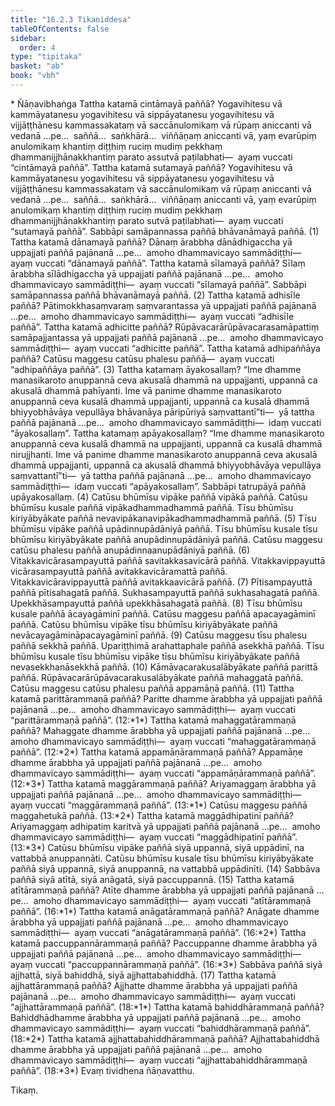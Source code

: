 ```yaml
---
title: "16.2.3 Tikaniddesa"
tableOfContents: false
sidebar:
  order: 4
type: "tipitaka"
basket: "ab"
book: "vbh"
---
```



<DynamicBreadcrumb />

<Paragraph type="center" book="vbh">
* Ñāṇavibhaṅga
</Paragraph>



<Division number="768" book="vbh" bookNo="30" page="337">

<Paragraph number="2452" book="vbh">
Tattha katamā cintāmayā paññā? Yogavihitesu vā kammāyatanesu yogavihitesu vā sippāyatanesu yogavihitesu vā vijjāṭṭhānesu kammassakataṃ vā saccānulomikaṃ vā rūpaṃ aniccanti vā vedanā …pe…  saññā…  saṅkhārā…  viññāṇaṃ aniccanti vā, yaṃ evarūpiṃ anulomikaṃ khantiṃ diṭṭhiṃ ruciṃ mudiṃ pekkhaṃ dhammanijjhānakkhantiṃ parato assutvā paṭilabhati—  ayaṃ vuccati “cintāmayā paññā”.
</Paragraph>

<Paragraph number="2453" book="vbh">
Tattha katamā sutamayā paññā? Yogavihitesu vā kammāyatanesu yogavihitesu vā sippāyatanesu yogavihitesu vā vijjāṭṭhānesu kammassakataṃ vā saccānulomikaṃ vā rūpaṃ aniccanti vā vedanā …pe…  saññā…  saṅkhārā…  viññāṇaṃ aniccanti vā, yaṃ evarūpiṃ anulomikaṃ khantiṃ diṭṭhiṃ ruciṃ mudiṃ pekkhaṃ dhammanijjhānakkhantiṃ parato sutvā paṭilabhati—  ayaṃ vuccati “sutamayā paññā”.
</Paragraph>

<Paragraph number="2454" book="vbh">
Sabbāpi samāpannassa paññā bhāvanāmayā paññā. (1)
</Paragraph>

</Division>
<Division number="769" book="vbh" bookNo="30" page="337">

<Paragraph number="2455" book="vbh">
Tattha katamā dānamayā paññā? Dānaṃ ārabbha dānādhigaccha yā uppajjati paññā pajānanā …pe…  amoho dhammavicayo sammādiṭṭhi—  ayaṃ vuccati “dānamayā paññā”.
</Paragraph>

<Paragraph number="2456" book="vbh">
Tattha katamā sīlamayā paññā? Sīlaṃ ārabbha sīlādhigaccha yā uppajjati paññā pajānanā …pe…  amoho dhammavicayo sammādiṭṭhi—  ayaṃ vuccati “sīlamayā paññā”.
</Paragraph>

<Paragraph number="2457" book="vbh">
Sabbāpi samāpannassa paññā bhāvanāmayā paññā. (2)
</Paragraph>

</Division>
<Division number="770" book="vbh" bookNo="30" page="337">

<Paragraph number="2458" book="vbh">
Tattha katamā adhisīle paññā? Pātimokkhasaṃvaraṃ saṃvarantassa yā uppajjati paññā pajānanā …pe…  amoho dhammavicayo sammādiṭṭhi—  ayaṃ vuccati “adhisīle paññā”.
</Paragraph>

<Paragraph number="2459" book="vbh">
Tattha katamā adhicitte paññā? Rūpāvacarārūpāvacarasamāpattiṃ samāpajjantassa yā uppajjati paññā pajānanā …pe…  amoho dhammavicayo sammādiṭṭhi—  ayaṃ vuccati “adhicitte paññā”.
</Paragraph>

<Paragraph number="2460" book="vbh">
Tattha katamā adhipaññāya paññā? Catūsu maggesu catūsu phalesu paññā—  ayaṃ vuccati “adhipaññāya paññā”. (3)
</Paragraph>

</Division>
<Division number="771" book="vbh" bookNo="30" page="338">

<Paragraph number="2461" book="vbh">
Tattha katamaṃ āyakosallaṃ? “Ime dhamme manasikaroto anuppannā ceva akusalā dhammā na uppajjanti, uppannā ca akusalā dhammā pahīyanti. Ime vā panime dhamme manasikaroto anuppannā ceva kusalā dhammā uppajjanti, uppannā ca kusalā dhammā bhiyyobhāvāya vepullāya bhāvanāya pāripūriyā saṃvattantī”ti—  yā tattha paññā pajānanā …pe…  amoho dhammavicayo sammādiṭṭhi—  idaṃ vuccati “āyakosallaṃ”.
</Paragraph>

<Paragraph number="2462" book="vbh">
Tattha katamaṃ apāyakosallaṃ? “Ime dhamme manasikaroto anuppannā ceva kusalā dhammā na uppajjanti, uppannā ca kusalā dhammā nirujjhanti. Ime vā panime dhamme manasikaroto anuppannā ceva akusalā dhammā uppajjanti, uppannā ca akusalā dhammā bhiyyobhāvāya vepullāya saṃvattantī”ti—  yā tattha paññā pajānanā …pe…  amoho dhammavicayo sammādiṭṭhi—  idaṃ vuccati “apāyakosallaṃ”.
</Paragraph>

<Paragraph number="2463" book="vbh">
Sabbāpi tatrupāyā paññā upāyakosallaṃ. (4)
</Paragraph>

</Division>
<Division number="772" book="vbh" bookNo="30" page="338">

<Paragraph number="2464" book="vbh">
Catūsu bhūmīsu vipāke paññā vipākā paññā.
</Paragraph>

<Paragraph number="2465" book="vbh">
Catūsu bhūmīsu kusale paññā vipākadhammadhammā paññā.
</Paragraph>

<Paragraph number="2466" book="vbh">
Tīsu bhūmīsu kiriyābyākate paññā nevavipākanavipākadhammadhammā paññā. (5)
</Paragraph>

</Division>
<Division number="773" book="vbh" bookNo="30" page="338">

<Paragraph number="2467" book="vbh">
Tīsu bhūmīsu vipāke paññā upādinnupādāniyā paññā.
</Paragraph>

<Paragraph number="2468" book="vbh">
Tīsu bhūmīsu kusale tīsu bhūmīsu kiriyābyākate paññā anupādinnupādāniyā paññā.
</Paragraph>

<Paragraph number="2469" book="vbh">
Catūsu maggesu catūsu phalesu paññā anupādinnaanupādāniyā paññā. (6)
</Paragraph>

</Division>
<Division number="774" book="vbh" bookNo="30" page="338">

<Paragraph number="2470" book="vbh">
Vitakkavicārasampayuttā paññā savitakkasavicārā paññā.
</Paragraph>

<Paragraph number="2471" book="vbh">
Vitakkavippayuttā vicārasampayuttā paññā avitakkavicāramattā paññā.
</Paragraph>

<Paragraph number="2472" book="vbh">
Vitakkavicāravippayuttā paññā avitakkaavicārā paññā. (7)
</Paragraph>

</Division>
<Division number="775" book="vbh" bookNo="30" page="338">

<Paragraph number="2473" book="vbh">
Pītisampayuttā paññā pītisahagatā paññā.
</Paragraph>

<Paragraph number="2474" book="vbh">
Sukhasampayuttā paññā sukhasahagatā paññā.
</Paragraph>

<Paragraph number="2475" book="vbh">
Upekkhāsampayuttā paññā upekkhāsahagatā paññā. (8)
</Paragraph>

</Division>
<Division number="776" book="vbh" bookNo="30" page="339">

<Paragraph number="2476" book="vbh">
Tīsu bhūmīsu kusale paññā ācayagāminī paññā.
</Paragraph>

<Paragraph number="2477" book="vbh">
Catūsu maggesu paññā apacayagāminī paññā.
</Paragraph>

<Paragraph number="2478" book="vbh">
Catūsu bhūmīsu vipāke tīsu bhūmīsu kiriyābyākate paññā nevācayagāmināpacayagāminī paññā. (9)
</Paragraph>

</Division>
<Division number="777" book="vbh" bookNo="30" page="339">

<Paragraph number="2479" book="vbh">
Catūsu maggesu tīsu phalesu paññā sekkhā paññā.
</Paragraph>

<Paragraph number="2480" book="vbh">
Upariṭṭhimā arahattaphale paññā asekkhā paññā.
</Paragraph>

<Paragraph number="2481" book="vbh">
Tīsu bhūmīsu kusale tīsu bhūmīsu vipāke tīsu bhūmīsu kiriyābyākate paññā nevasekkhanāsekkhā paññā. (10)
</Paragraph>

</Division>
<Division number="778" book="vbh" bookNo="30" page="339">

<Paragraph number="2482" book="vbh">
Kāmāvacarakusalābyākate paññā parittā paññā.
</Paragraph>

<Paragraph number="2483" book="vbh">
Rūpāvacarārūpāvacarakusalābyākate paññā mahaggatā paññā.
</Paragraph>

<Paragraph number="2484" book="vbh">
Catūsu maggesu catūsu phalesu paññā appamāṇā paññā. (11)
</Paragraph>

</Division>
<Division number="779" book="vbh" bookNo="30" page="339">

<Paragraph number="2485" book="vbh">
Tattha katamā parittārammaṇā paññā? Paritte dhamme ārabbha yā uppajjati paññā pajānanā …pe…  amoho dhammavicayo sammādiṭṭhi—  ayaṃ vuccati “parittārammaṇā paññā”. (12:*1*)
</Paragraph>

</Division>
<Division number="780" book="vbh" bookNo="30" page="339">

<Paragraph number="2486" book="vbh">
Tattha katamā mahaggatārammaṇā paññā? Mahaggate dhamme ārabbha yā uppajjati paññā pajānanā …pe…  amoho dhammavicayo sammādiṭṭhi—  ayaṃ vuccati “mahaggatārammaṇā paññā”. (12:*2*)
</Paragraph>

</Division>
<Division number="781" book="vbh" bookNo="30" page="339">

<Paragraph number="2487" book="vbh">
Tattha katamā appamāṇārammaṇā paññā? Appamāṇe dhamme ārabbha yā uppajjati paññā pajānanā …pe…  amoho dhammavicayo sammādiṭṭhi—  ayaṃ vuccati “appamāṇārammaṇā paññā”. (12:*3*)
</Paragraph>

</Division>
<Division number="782" book="vbh" bookNo="30" page="339">

<Paragraph number="2488" book="vbh">
Tattha katamā maggārammaṇā paññā? Ariyamaggaṃ ārabbha yā uppajjati paññā pajānanā …pe…  amoho dhammavicayo sammādiṭṭhi—  ayaṃ vuccati “maggārammaṇā paññā”. (13:*1*)
</Paragraph>

<Paragraph number="2489" book="vbh">
Catūsu maggesu paññā maggahetukā paññā. (13:*2*)
</Paragraph>

</Division>
<Division number="783" book="vbh" bookNo="30" page="339">

<Paragraph number="2490" book="vbh">
Tattha katamā maggādhipatinī paññā? Ariyamaggaṃ adhipatiṃ karitvā yā uppajjati paññā pajānanā …pe…  amoho dhammavicayo sammādiṭṭhi—  ayaṃ vuccati “maggādhipatinī paññā”. (13:*3*)
</Paragraph>

</Division>
<Division number="784" book="vbh" bookNo="30" page="340">

<Paragraph number="2491" book="vbh">
Catūsu bhūmīsu vipāke paññā siyā uppannā, siyā uppādinī, na vattabbā anuppannāti. Catūsu bhūmīsu kusale tīsu bhūmīsu kiriyābyākate paññā siyā uppannā, siyā anuppannā, na vattabbā uppādinīti. (14)
</Paragraph>

</Division>
<Division number="785" book="vbh" bookNo="30" page="340">

<Paragraph number="2492" book="vbh">
Sabbāva paññā siyā atītā, siyā anāgatā, siyā paccuppannā. (15)
</Paragraph>

</Division>
<Division number="786" book="vbh" bookNo="30" page="340">

<Paragraph number="2493" book="vbh">
Tattha katamā atītārammaṇā paññā? Atīte dhamme ārabbha yā uppajjati paññā pajānanā …pe…  amoho dhammavicayo sammādiṭṭhi—  ayaṃ vuccati “atītārammaṇā paññā”. (16:*1*)
</Paragraph>

</Division>
<Division number="787" book="vbh" bookNo="30" page="340">

<Paragraph number="2494" book="vbh">
Tattha katamā anāgatārammaṇā paññā? Anāgate dhamme ārabbha yā uppajjati paññā pajānanā …pe…  amoho dhammavicayo sammādiṭṭhi—  ayaṃ vuccati “anāgatārammaṇā paññā”. (16:*2*)
</Paragraph>

</Division>
<Division number="788" book="vbh" bookNo="30" page="340">

<Paragraph number="2495" book="vbh">
Tattha katamā paccuppannārammaṇā paññā? Paccuppanne dhamme ārabbha yā uppajjati paññā pajānanā …pe…  amoho dhammavicayo sammādiṭṭhi—  ayaṃ vuccati “paccuppannārammaṇā paññā”. (16:*3*)
</Paragraph>

</Division>
<Division number="789" book="vbh" bookNo="30" page="340">

<Paragraph number="2496" book="vbh">
Sabbāva paññā siyā ajjhattā, siyā bahiddhā, siyā ajjhattabahiddhā. (17)
</Paragraph>

</Division>
<Division number="790" book="vbh" bookNo="30" page="340">

<Paragraph number="2497" book="vbh">
Tattha katamā ajjhattārammaṇā paññā? Ajjhatte dhamme ārabbha yā uppajjati paññā pajānanā …pe…  amoho dhammavicayo sammādiṭṭhi—  ayaṃ vuccati “ajjhattārammaṇā paññā”. (18:*1*)
</Paragraph>

</Division>
<Division number="791" book="vbh" bookNo="30" page="340">

<Paragraph number="2498" book="vbh">
Tattha katamā bahiddhārammaṇā paññā? Bahiddhādhamme ārabbha yā uppajjati paññā pajānanā …pe…  amoho dhammavicayo sammādiṭṭhi—  ayaṃ vuccati “bahiddhārammaṇā paññā”. (18:*2*)
</Paragraph>

</Division>
<Division number="792" book="vbh" bookNo="30" page="340">

<Paragraph number="2499" book="vbh">
Tattha katamā ajjhattabahiddhārammaṇā paññā? Ajjhattabahiddhā dhamme ārabbha yā uppajjati paññā pajānanā …pe…  amoho dhammavicayo sammādiṭṭhi—  ayaṃ vuccati “ajjhattabahiddhārammaṇā paññā”. (18:*3*)

</Paragraph>
</Division>

<Paragraph number="2500" type="center" book="vbh">
Evaṃ tividhena ñāṇavatthu.

  
Tikaṃ.
</Paragraph>